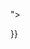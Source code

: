 {{FrameSquare|color = {{{color}}}|content = <p class="divider" style="padding-bottom: 5px; font-size: 20px; {{#ifeq:{{{center|}}}|true|text-align: center;}}">{{{header}}}</p><p style="{{#ifeq:{{{center|}}}|true|text-align: center;}}">{{{content|none}}}</p>}}
